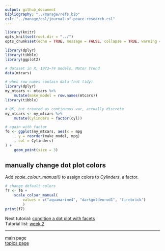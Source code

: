 ```yaml
---
output: github_document
bibliography: "../manage/refs.bib" 
csl: "../manage/csl/journal-of-peace-research.csl"
---
```


```r
library(knitr)
opts_knit$set(root.dir = "../")
opts_chunk$set(echo = TRUE, message = FALSE, collapse = TRUE, warning = FALSE, cache.path = "tut-07-images")
```


```r
library(dplyr)
library(tibble)
library(ggplot2)

# dataset in R, 1973–74 models, Motor Trend
data(mtcars)

# when row names contain data (not tidy)
library(dplyr)
my_mtcars <- mtcars %>%
	mutate(make_model = row.names(mtcars))
library(tibble)

# OK, but treated as continuous var, actually discrete
my_mtcars <- my_mtcars %>%
	mutate(Cylinders = factor(cyl))

# again with factor
f6 <- ggplot(my_mtcars, aes(x = mpg
	, y = reorder(make_model, mpg)
	, col = Cylinders)
) +
	geom_point(size = 3)
```




## manually change dot plot colors

Add *scale_colour_manual()* to assign colors to *Cylinders*, a factor. 

```r
# change default colors
f7 <- f6 +
	scale_colour_manual(
		values = c("aquamarine4", "darkgoldenrod1", "firebrick")
		)
print(f7)
```

Next tutorial: [condition a dot plot with facets](tut-0707_condition-facets.md)<br>
Tutorial list: [week 2](week-02_assignments.md)  

---
 
[main page](../README.md)<br>
[topics page](../README-by-topic.md) 




